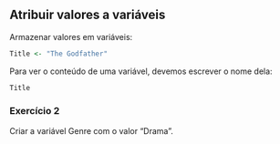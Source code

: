 ## Atribuir valores a variáveis

Armazenar valores em variáveis:
```{r}
Title <- "The Godfather"
```

Para ver o conteúdo de uma variável, devemos escrever o nome dela:
```{r}
Title
```

### **Exercício 2**
Criar a variável Genre com o valor "Drama".